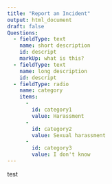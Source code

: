```yaml
--- 
title: "Report an Incident"
output: html_document
draft: false 
Questions: 
  - fieldType: text
    name: short description
    id: descript
    markUp: what is this?
  - fieldType: text
    name: long description
    id: descript
  - fieldType: radio
    name: category
    items:
      - 
        id: category1
        value: Harassment
      - 
        id: category2
        value: Sexual harassment
      - 
        id: category3
        value: I don't know
---
```



test
